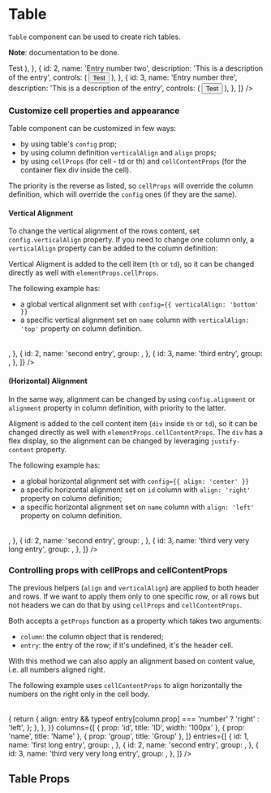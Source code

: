 


<Meta title="Components/Table" component={Table} />

# Table

`Table` component can be used to create rich tables.

**Note**: documentation to be done.

<Canvas>
    <Story name="Default">
        <div className="p-b-20">
            <Table
                columns={[
                    { prop: 'id', title: 'ID', width: '100px' },
                    { prop: 'description', title: 'Description' },
                    { prop: 'controls' },
                ]}
                entries={[
                    {
                        id: 1,
                        name: 'Entry number one',
                        description: 'This is a description of the entry',
                        controls: (
                            <Button size="smaller" mean="primary">
                                Test
                            </Button>
                        ),
                    },
                    {
                        id: 2,
                        name: 'Entry number two',
                        description: 'This is a description of the entry',
                        controls: (
                            <Button size="smaller" mean="primary">
                                Test
                            </Button>
                        ),
                    },
                    {
                        id: 3,
                        name: 'Entry number thre',
                        description: 'This is a description of the entry',
                        controls: (
                            <Button size="smaller" mean="primary">
                                Test
                            </Button>
                        ),
                    },
                ]}
            />
        </div>
    </Story>
</Canvas>

### Customize cell properties and appearance

Table component can be customized in few ways:

-   by using table's `config` prop;
-   by using column definition `verticalAlign` and `align` props;
-   by using `cellProps` (for cell - td or th) and `cellContentProps` (for the container flex div inside the cell).

The priority is the reverse as listed, so `cellProps` will override the column definition,
which will override the `config` ones (if they are the same).

#### Vertical Alignment

To change the vertical alignment of the rows content, set `config.verticalAlign` property.
If you need to change one column only, a `verticalAlign` property can be added to the column definition:

Vertical Aligment is added to the cell item (`th` or `td`), so it can be changed directly as well with `elementProps.cellProps`.

The following example has:

-   a global vertical alignment set with `config={{ verticalAlign: 'bottom' }}`
-   a specific vertical alignment set on `name` column with `verticalAlign: 'top'` property on column definition.

<Canvas>
    <Story name="Vertical Alignment">
        <div className="p-b-20">
            <Table
                config={{ verticalAlign: 'bottom' }}
                columns={[
                    { prop: 'id', title: 'ID', width: '100px' },
                    { prop: 'name', title: 'Name', verticalAlign: 'top' },
                    { prop: 'group', title: 'Group' },
                ]}
                entries={[
                    {
                        id: 1,
                        name: 'first entry',
                        group: <GroupLines />,
                    },
                    {
                        id: 2,
                        name: 'second entry',
                        group: <GroupLines />,
                    },
                    {
                        id: 3,
                        name: 'third entry',
                        group: <GroupLines />,
                    },
                ]}
            />
        </div>
    </Story>
</Canvas>

#### (Horizontal) Alignment

In the same way, alignment can be changed by using `config.alignment` or `alignment` property in column definition,
with priority to the latter.

Aligment is added to the cell content item (`div` inside `th` or `td`), so it can be changed directly as well with `elementProps.cellContentProps`.
The `div` has a flex display, so the alignment can be changed by leveraging `justify-content` property.

The following example has:

-   a global horizontal alignment set with `config={{ align: 'center' }}`
-   a specific horizontal alignment set on `id` column with `align: 'right'` property on column definition;
-   a specific horizontal alignment set on `name` column with `align: 'left'` property on column definition.

<Canvas>
    <Story name="Alignment">
        <div className="p-b-20">
            <Table
                config={{ align: 'center', borderType: 'cell' }}
                columns={[
                    { prop: 'id', title: 'ID', width: '100px', align: 'right' },
                    { prop: 'name', title: 'Name', align: 'left' },
                    { prop: 'group', title: 'Group' },
                ]}
                entries={[
                    {
                        id: 1,
                        name: 'first long entry',
                        group: <GroupLines />,
                    },
                    {
                        id: 2,
                        name: 'second entry',
                        group: <GroupLines />,
                    },
                    {
                        id: 3,
                        name: 'third very very long entry',
                        group: <GroupLines />,
                    },
                ]}
            />
        </div>
    </Story>
</Canvas>

### Controlling props with cellProps and cellContentProps

The previous helpers (`align` and `verticalAlign`) are applied to both header and rows.
If we want to apply them only to one specific row, or all rows but not headers we can do that by using `cellProps` and `cellContentProps`.

Both accepts a `getProps` function as a property which takes two arguments:

-   `column`: the column object that is rendered;
-   `entry`: the entry of the row; if it's undefined, it's the header cell.

With this method we can also apply an alignment based on content value, i.e. all numbers aligned right.

The following example uses `cellContentProps` to align horizontally the numbers on the right only in the cell body.

<Canvas>
    <Story name="Header and rows different alignment">
        <div className="p-b-20">
            <Table
                config={{ borderType: 'cell' }}
                elementsProps={{
                    cellContentProps: {
                        getProps: (column, entry) => {
                            return {
                                align:
                                    entry && typeof entry[column.prop] === 'number'
                                        ? 'right'
                                        : 'left',
                            };
                        },
                    },
                }}
                columns={[
                    { prop: 'id', title: 'ID', width: '100px' },
                    { prop: 'name', title: 'Name' },
                    { prop: 'group', title: 'Group' },
                ]}
                entries={[
                    {
                        id: 1,
                        name: 'first long entry',
                        group: <GroupLines />,
                    },
                    {
                        id: 2,
                        name: 'second entry',
                        group: <GroupLines />,
                    },
                    {
                        id: 3,
                        name: 'third very very long entry',
                        group: <GroupLines />,
                    },
                ]}
            />
        </div>
    </Story>
</Canvas>

## Table Props

<ArgsTable of={Table} />
